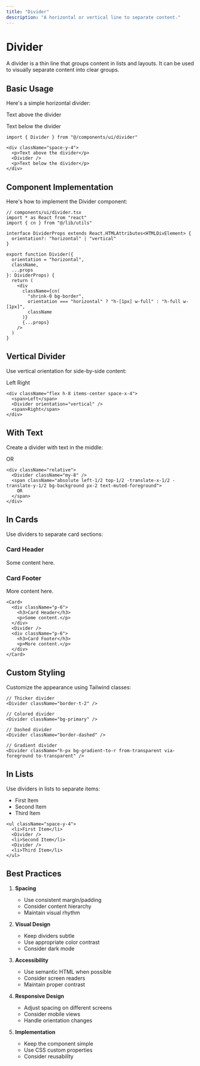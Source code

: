 ```yaml
---
title: "Divider"
description: "A horizontal or vertical line to separate content."
---
```



# Divider

A divider is a thin line that groups content in lists and layouts. It can be used to visually separate content into clear groups.

## Basic Usage

Here's a simple horizontal divider:

<div className="space-y-4">
  <p>Text above the divider</p>
  <Divider />
  <p>Text below the divider</p>
</div>

```tsx
import { Divider } from "@/components/ui/divider"

<div className="space-y-4">
  <p>Text above the divider</p>
  <Divider />
  <p>Text below the divider</p>
</div>
```

## Component Implementation

Here's how to implement the Divider component:

```tsx
// components/ui/divider.tsx
import * as React from "react"
import { cn } from "@/lib/utils"

interface DividerProps extends React.HTMLAttributes<HTMLDivElement> {
  orientation?: "horizontal" | "vertical"
}

export function Divider({ 
  orientation = "horizontal", 
  className,
  ...props 
}: DividerProps) {
  return (
    <div
      className={cn(
        "shrink-0 bg-border",
        orientation === "horizontal" ? "h-[1px] w-full" : "h-full w-[1px]",
        className
      )}
      {...props}
    />
  )
}
```

## Vertical Divider

Use vertical orientation for side-by-side content:

<div className="flex h-8 items-center space-x-4">
  <span>Left</span>
  <Divider orientation="vertical" />
  <span>Right</span>
</div>

```tsx
<div className="flex h-8 items-center space-x-4">
  <span>Left</span>
  <Divider orientation="vertical" />
  <span>Right</span>
</div>
```

## With Text

Create a divider with text in the middle:

<div className="relative">
  <Divider className="my-8" />
  <span className="absolute left-1/2 top-1/2 -translate-x-1/2 -translate-y-1/2 bg-background px-2 text-muted-foreground">
    OR
  </span>
</div>

```tsx
<div className="relative">
  <Divider className="my-8" />
  <span className="absolute left-1/2 top-1/2 -translate-x-1/2 -translate-y-1/2 bg-background px-2 text-muted-foreground">
    OR
  </span>
</div>
```

## In Cards

Use dividers to separate card sections:

<Card className="w-full max-w-sm">
  <div className="p-6">
    <h3 className="text-lg font-semibold">Card Header</h3>
    <p className="text-sm text-muted-foreground">Some content here.</p>
  </div>
  <Divider />
  <div className="p-6">
    <h3 className="text-lg font-semibold">Card Footer</h3>
    <p className="text-sm text-muted-foreground">More content here.</p>
  </div>
</Card>

```tsx
<Card>
  <div className="p-6">
    <h3>Card Header</h3>
    <p>Some content.</p>
  </div>
  <Divider />
  <div className="p-6">
    <h3>Card Footer</h3>
    <p>More content.</p>
  </div>
</Card>
```

## Custom Styling

Customize the appearance using Tailwind classes:

<div className="space-y-4">
  <Divider className="border-t-2" />
  <Divider className="bg-primary" />
  <Divider className="border-dashed" />
  <Divider className="h-px bg-gradient-to-r from-transparent via-foreground to-transparent" />
</div>

```tsx
// Thicker divider
<Divider className="border-t-2" />

// Colored divider
<Divider className="bg-primary" />

// Dashed divider
<Divider className="border-dashed" />

// Gradient divider
<Divider className="h-px bg-gradient-to-r from-transparent via-foreground to-transparent" />
```

## In Lists

Use dividers in lists to separate items:

<ul className="space-y-4">
  <li>First Item</li>
  <Divider />
  <li>Second Item</li>
  <Divider />
  <li>Third Item</li>
</ul>

```tsx
<ul className="space-y-4">
  <li>First Item</li>
  <Divider />
  <li>Second Item</li>
  <Divider />
  <li>Third Item</li>
</ul>
```

## Best Practices

1. **Spacing**
   - Use consistent margin/padding
   - Consider content hierarchy
   - Maintain visual rhythm

2. **Visual Design**
   - Keep dividers subtle
   - Use appropriate color contrast
   - Consider dark mode

3. **Accessibility**
   - Use semantic HTML when possible
   - Consider screen readers
   - Maintain proper contrast

4. **Responsive Design**
   - Adjust spacing on different screens
   - Consider mobile views
   - Handle orientation changes

5. **Implementation**
   - Keep the component simple
   - Use CSS custom properties
   - Consider reusability